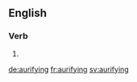 ==English==

===Verb===
{{head|en}}

# {{present participle of|aurify}}

[[de:aurifying]]
[[fr:aurifying]]
[[sv:aurifying]]